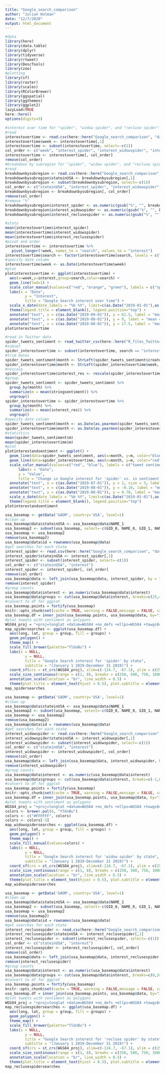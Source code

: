 ---
title: "Google_search_comparison"
author: "Julian Holman"
date: "12/7/2020"
output: html_document
---

```{r setup, include=FALSE, echo=FALSE}
#data
library(here)
library(data.table)
library(dplyr)
library(tidyverse)
library(rtweet)
library(DescTools)
library(zoo)
#plotting
library(sf)
library(raster)
library(scales)
library(RColorBrewer)
library(ggspatial)
library(ggthemes)
library(ggplot2)
lazyLoad=TRUE
here::here()
options(digits=5)
```

```{r read}
#interest over time for "spider", "widow spider", and "recluse spider" in the United States during 2019 - on a relative scale from 0 to 100
#read
interestovertime <- read.csv(here::here("Google_search_comparison", "data", "all", "interestovertime2.csv"))
interestovertime$week <- interestovertime[,1]
interestovertime <- subset(interestovertime, select=-c(1))
col_order <- c("week", "interest_spider", "interest_widowspider", "interest_reclusespider")
interestovertime <- interestovertime[, col_order]
remove(col_order)
#breakdown by subregion for "spider", "widow spider", and "recluse spider" in the United States during 2019 - as a percentage
#read
breakdownbysubregion <- read.csv(here::here("Google_search_comparison", "data", "all", "breakdownbysubregion2.csv"))
breakdownbysubregion$stateinUSA <- breakdownbysubregion[,1]
breakdownbysubregion <- subset(breakdownbysubregion, select=-c(1))
col_order <- c("stateinUSA", "interest_spider", "interest_widowspider", "interest_reclusespider")
breakdownbysubregion <- breakdownbysubregion[, col_order]
remove(col_order)
#remove "%"
breakdownbysubregion$interest_spider <- as.numeric(gsub("%", "", breakdownbysubregion$interest_spider))
breakdownbysubregion$interest_widowspider <- as.numeric(gsub("%", "", breakdownbysubregion$interest_widowspider))
breakdownbysubregion$interest_reclusespider <- as.numeric(gsub("%", "", breakdownbysubregion$interest_reclusespider))
```

```{r plotinterestovertime}
#stats
mean(interestovertime$interest_spider)
mean(interestovertime$interest_widowspider)
mean(interestovertime$interest_reclusespider)
#pivot and order
interestovertime <- interestovertime %>%
   pivot_longer(!week, names_to = "search", values_to = "interest")
interestovertime$search <- factor(interestovertime$search, levels = c("interest_spider", "interest_widowspider", "interest_reclusespider"))
#specify date column
interestovertime$week <- as.Date(interestovertime$week)
#plot
plotinterestovertime <- ggplot(interestovertime) +
  aes(x=week,y=interest,group=search,color=search) +
  geom_line(lwd=1) +
  scale_color_manual(values=c("red", "orange", "green"), labels = c("spider", "widow spider", "recluse spider")) +
  labs(x = "Date", 
         y = "Interest", 
         title = "Google Search interest over time") +
  scale_x_date(date_labels = "%b %Y", limit=c(as.Date("2019-01-01"),as.Date("2019-12-31"))) +
  theme(legend.title = element_blank(), legend.position="top") +
  annotate("text", x = c(as.Date("2019-09-01")), y = 62.5, label = "mean = 57.79", size=3.5) +
  annotate("text", x = c(as.Date("2019-08-01")), y = 0, label = "mean = 5.25", size=3.5) +
  annotate("text", x = c(as.Date("2019-08-01")), y = 17.5, label = "mean = 7.00", size=3.5)
plotinterestovertime
```

```{r plotinterestandsentiment}
#read in Twitter data
spider_tweets_sentiment <- read_twitter_csv(here::here("R_files_Twitter", "data", "spiders06062020BIGsentiment.csv"), unflatten = FALSE)
#subset
spider_interestovertime <- subset(interestovertime, search == "interest_spider")
#trim dates
spider_tweets_sentiment$month <- StrLeft(spider_tweets_sentiment$created_at, n=7)
spider_interestovertime$month <- StrLeft(spider_interestovertime$week, n=7)
#rescale
spider_interestovertime$interest_res <- rescale(spider_interestovertime$interest)
#group
spider_tweets_sentiment <- spider_tweets_sentiment %>%
  group_by(month) %>%
  summarize(m = mean(stringsentiment)) %>%
  ungroup()
spider_interestovertime <- spider_interestovertime %>%
  group_by(month) %>%
  summarize(m = mean(interest_res)) %>%
  ungroup()
#specify date column
spider_tweets_sentiment$month <- as.Date(as.yearmon(spider_tweets_sentiment$month))
spider_interestovertime$month <- as.Date(as.yearmon(spider_interestovertime$month))
#statistics
mean(spider_tweets_sentiment$m)
mean(spider_interestovertime$m)
#plot
plotinterestandsentiment <- ggplot() +
  geom_line(data=spider_tweets_sentiment, aes(x=month, y=m, color="blue"), lwd=1) +
  geom_line(data=spider_interestovertime, aes(x=month, y=m, color="red"), lwd=1) +
  scale_color_manual(values=c("red", "blue"), labels = c("tweet sentiment", "search interest")) +
      labs(x = "Date",
      y = "Value",
      title = "Change in Google interest for 'spider' vs. in sentiment of tweets over time") +
  annotate("text", x = c(as.Date("2019-07-01")), y = 1, size = 3, label = "Search interest rescaled from 0-100 to 0-1") +
  annotate("text", x = c(as.Date("2019-08-01")), y = -0.10, label = "mean = -0.13", size=3.5) +
  annotate("text", x = c(as.Date("2019-08-01")), y = 0.70, label = "mean = 0.42", size=3.5) +
  scale_x_date(date_labels = "%b %Y", limit=c(as.Date("2019-01-01"),as.Date("2019-12-31"))) +
  theme(legend.title = element_blank(), legend.position="top")
plotinterestandsentiment
```

```{r mapspidersearches}
usa_basemap <- getData('GADM', country='USA', level=1)
#clean up
usa_basemap@data$stateinUSA <- usa_basemap@data$NAME_1
usa_basemap2 <- subset(usa_basemap, select=-c(GID_0, NAME_0, GID_1, NAME_1, VARNAME_1, NL_NAME_1, TYPE_1, ENGTYPE_1, CC_1, HASC_1))
usa_basemap <- usa_basemap2
remove(usa_basemap2)
usa_basemap@data$id = rownames(usa_basemap@data)
#get searches for each state
interest_spider <- read.csv(here::here("Google_search_comparison", "data", "spideronly", "geoMap2.csv"))
interest_spider$stateinUSA <- interest_spider[,1]
interest_spider <- subset(interest_spider, select=-c(1))
col_order <- c("stateinUSA", "interest")
interest_spider <- interest_spider[, col_order]
remove(col_order)
usa_basemap@data <- left_join(usa_basemap@data, interest_spider, by = "stateinUSA", copy=TRUE)
remove(interest_spider)
#group counts
usa_basemap@data$interest <- as.numeric(usa_basemap@data$interest)
usa_basemap@data$groups <- cut(usa_basemap@data$interest, breaks=c(25,49,74,99,100), labels=c("25-49","50-74","75-99","100"))
#convert to df for ggplot
usa_basemap.points = fortify(usa_basemap)
knitr::opts_chunk$set(cache = TRUE, warning = FALSE,message = FALSE, cache.lazy = FALSE)
usa_basemap.df = inner_join(usa_basemap.points, usa_basemap@data, by="id")
#plot tweets with sentiment as polygons
WGS84_proj = "+proj=longlat +datum=WGS84 +no_defs +ellps=WGS84 +towgs84=0,0,0"
map_spidersearches <- ggplot(usa_basemap.df) +  
  aes(long, lat, group = group, fill = groups) + 
  geom_polygon() +
  theme_map() +
  scale_fill_brewer(palette="YlGnBu") +
  labs(x = NULL, 
         y = NULL, 
         title = "Google Search interest for 'spider' by state", 
         subtitle = "(January 1 2019-December 31 2019)") +
  coord_sf(crs = st_crs(WGS84_proj), xlim=c(-124.7, -67.1), ylim = c(25.2, 49.4)) +   annotation_north_arrow(style = north_arrow_fancy_orienteering, location = "tr", which_north = "true") +
  scale_size_continuous(range = c(1, 8), breaks = c(250, 500, 750, 1000)) + 
  annotation_scale(location = "br", line_width = 0.5) + 
  theme(plot.title = element_text(hjust = 0.5), plot.subtitle = element_text(hjust = 0.5), legend.title = element_blank(), legend.background=element_blank()) + borders("state", colour = "gray90", fill = NA)
map_spidersearches
```

```{r mapwidowspidersearches}
usa_basemap <- getData('GADM', country='USA', level=1)
#clean up
usa_basemap@data$stateinUSA <- usa_basemap@data$NAME_1
usa_basemap2 <- subset(usa_basemap, select=-c(GID_0, NAME_0, GID_1, NAME_1, VARNAME_1, NL_NAME_1, TYPE_1, ENGTYPE_1, CC_1, HASC_1))
usa_basemap <- usa_basemap2
remove(usa_basemap2)
usa_basemap@data$id = rownames(usa_basemap@data)
#get searches for each state
interest_widowspider <- read.csv(here::here("Google_search_comparison", "data", "widowspider", "geoMap2.csv"))
interest_widowspider$stateinUSA <- interest_widowspider[,1]
interest_widowspider <- subset(interest_widowspider, select=-c(1))
col_order <- c("stateinUSA", "interest")
interest_widowspider <- interest_widowspider[, col_order]
remove(col_order)
usa_basemap@data <- left_join(usa_basemap@data, interest_widowspider, by = "stateinUSA", copy=TRUE)
remove(interest_widowspider)
#group counts
usa_basemap@data$interest <- as.numeric(usa_basemap@data$interest)
usa_basemap@data$groups <- cut(usa_basemap@data$interest, breaks=c(-1,0,24,49,74,99,100), labels=c("0","1-24","25-49","50-74","75-99","100"))
#convert to df for ggplot
usa_basemap.points = fortify(usa_basemap)
knitr::opts_chunk$set(cache = TRUE, warning = FALSE,message = FALSE, cache.lazy = FALSE)
usa_basemap.df = inner_join(usa_basemap.points, usa_basemap@data, by="id")
#plot tweets with sentiment as polygons
WGS84_proj = "+proj=longlat +datum=WGS84 +no_defs +ellps=WGS84 +towgs84=0,0,0"
colors <- brewer.pal(6, "YlGnBu")
colors <- c("#FFFFFF", colors)
colors <- colors[-5]
map_widowspidersearches <- ggplot(usa_basemap.df) +  
  aes(long, lat, group = group, fill = groups) + 
  geom_polygon() +
  theme_map() +
  scale_fill_manual(values=colors) +
  labs(x = NULL, 
         y = NULL, 
         title = "Google Search interest for 'widow spider' by state", 
         subtitle = "(January 1 2019-December 31 2019)") +
  coord_sf(crs = st_crs(WGS84_proj), xlim=c(-124.7, -67.1), ylim = c(25.2, 49.4)) +   annotation_north_arrow(style = north_arrow_fancy_orienteering, location = "tr", which_north = "true") +
  scale_size_continuous(range = c(1, 8), breaks = c(250, 500, 750, 1000)) + 
  annotation_scale(location = "br", line_width = 0.5) + 
  theme(plot.title = element_text(hjust = 0.5), plot.subtitle = element_text(hjust = 0.5), legend.title = element_blank(), legend.background=element_blank()) + borders("state", colour = "gray90", fill = NA)
map_widowspidersearches
```

```{r mapreclusespidersearches}
usa_basemap <- getData('GADM', country='USA', level=1)
#clean up
usa_basemap@data$stateinUSA <- usa_basemap@data$NAME_1
usa_basemap2 <- subset(usa_basemap, select=-c(GID_0, NAME_0, GID_1, NAME_1, VARNAME_1, NL_NAME_1, TYPE_1, ENGTYPE_1, CC_1, HASC_1))
usa_basemap <- usa_basemap2
remove(usa_basemap2)
usa_basemap@data$id = rownames(usa_basemap@data)
#get searches for each state
interest_reclusespider <- read.csv(here::here("Google_search_comparison", "data", "reclusespider", "geoMap2.csv"))
interest_reclusespider$stateinUSA <- interest_reclusespider[,1]
interest_reclusespider <- subset(interest_reclusespider, select=-c(1))
col_order <- c("stateinUSA", "interest")
interest_reclusespider <- interest_reclusespider[, col_order]
remove(col_order)
usa_basemap@data <- left_join(usa_basemap@data, interest_reclusespider, by = "stateinUSA", copy=TRUE)
remove(interest_reclusespider)
#group counts
usa_basemap@data$interest <- as.numeric(usa_basemap@data$interest)
usa_basemap@data$groups <- cut(usa_basemap@data$interest, breaks=c(0,24,49,74,99,100), labels=c("<25","25-49","50-74","75-99","100"))
#convert to df for ggplot
usa_basemap.points = fortify(usa_basemap)
knitr::opts_chunk$set(cache = TRUE, warning = FALSE,message = FALSE, cache.lazy = FALSE)
usa_basemap.df = inner_join(usa_basemap.points, usa_basemap@data, by="id")
#plot tweets with sentiment as polygons
WGS84_proj = "+proj=longlat +datum=WGS84 +no_defs +ellps=WGS84 +towgs84=0,0,0"
map_reclusespidersearches <- ggplot(usa_basemap.df) +  
  aes(long, lat, group = group, fill = groups) + 
  geom_polygon() +
  theme_map() +
  scale_fill_brewer(palette="YlGnBu") +
  labs(x = NULL, 
         y = NULL, 
         title = "Google Search interest for 'recluse spider' by state", 
         subtitle = "(January 1 2019-December 31 2019)") +
  coord_sf(crs = st_crs(WGS84_proj), xlim=c(-124.7, -67.1), ylim = c(25.2, 49.4)) +   annotation_north_arrow(style = north_arrow_fancy_orienteering, location = "tr", which_north = "true") +
  scale_size_continuous(range = c(1, 8), breaks = c(250, 500, 750, 1000)) + 
  annotation_scale(location = "br", line_width = 0.5) + 
  theme(plot.title = element_text(hjust = 0.5), plot.subtitle = element_text(hjust = 0.5), legend.title = element_blank(), legend.background=element_blank()) + borders("state", colour = "gray90", fill = NA)
map_reclusespidersearches
```
